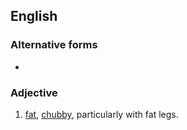 ==English==

===Alternative forms===
* {{l|en|beef to the hock}}

===Adjective===
{{en-adj|-}}

# {{lb|en|Ireland|idiomatic|said of a woman}} [[fat]], [[chubby]], particularly with fat legs.